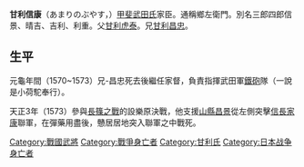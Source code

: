 '''甘利信康'''（あまりのぶやす，{{Bd|？||1575年|（天正3年）}}）[[甲斐|甲斐]][[武田氏|武田氏]]家臣。通稱鄉左衛門。別名三郎四郎信景、晴吉、吉利、利重。父[[甘利虎泰|甘利虎泰]]。兄[[甘利昌忠|甘利昌忠]]。
== 生平 ==
元龜年間（1570~1573）兄-昌忠死去後繼任家督，負責指揮武田軍[[鐵砲|鐵砲]]隊（一說是小荷駝奉行）。

天正3年（1573）參與[[長篠之戰|長篠之戰]]的設樂原決戰，他支援[[山縣昌景|山縣昌景]]從左側突擊[[信長|信長]][[家康|家康]]聯軍，在彈藥用盡後，戇居居地突入聯軍之中戰死。

[[Category:戰國武將|Category:戰國武將]]
[[Category:戰爭身亡者|Category:戰爭身亡者]]
[[Category:甘利氏|Category:甘利氏]]
[[Category:日本战争身亡者|Category:日本战争身亡者]]